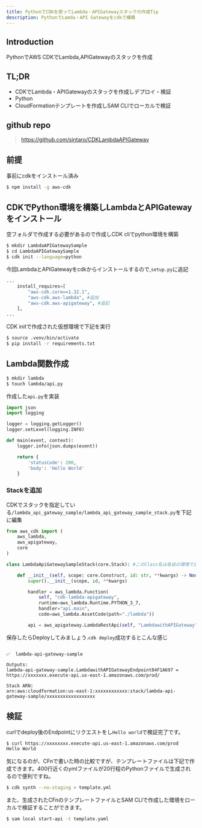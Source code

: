 ```yaml
---
title: PythonでCDKを使ってLambda・APIGatewayスタックの作成Tip
description: PythonでLamda・API Gatewayをcdkで構築
---
```


## Introduction
PythonでAWS CDKでLambda,APIGatewayのスタックを作成

## TL;DR
- CDKでLambda・APIGatewayのスタックを作成しデプロイ・検証
- Python
- CloudFormationテンプレートを作成しSAM CLIでローカルで検証

## github repo

> https://github.com/sintaro/CDKLambdaAPIGateway

## 前提
事前にcdkをインストール済み

```sh title=cdkのインストール
$ npm install -g aws-cdk
```

## CDKでPython環境を構築しLambdaとAPIGatewayをインストール

空フォルダで作成する必要があるので作成しCDK cliでpython環境を構築

```sh title=cdk cliでpython環境の構築
$ mkdir LambdaAPIGatewaySample
$ cd LambdaAPIGatewaySample
$ cdk init --language=python
```

今回LambdaとAPIGatewayをcdkからインストールするので,`setup.py`に追記

```python title=setup.py
...
    install_requires=[
        "aws-cdk.core==1.32.1",
        "aws-cdk.aws-lambda", #追加
        "aws-cdk.aws-apigateway", #追記
    ],
...
```

CDK initで作成された仮想環境で下記を実行

```sh 
$ source .venv/bin/activate
$ pip install -r requirements.txt
```

## Lambda関数作成

```sh
$ mkdir lambda
$ touch lambda/api.py
```

作成した`api.py`を実装

```python title=api.py
import json
import logging

logger = logging.getLogger()
logger.setLevel(logging.INFO)

def main(event, context):
    logger.info(json.dumps(event))

    return {
        'statusCode': 200,
        'body': 'Hello World'
    }
```

### Stackを追加

CDKでスタックを指定している`/lambda_api_gateway_sample/lambda_api_gateway_sample_stack.py`を下記に編集

```python title=lambda_api_gateway_sample_stack.py
from aws_cdk import (
    aws_lambda,
    aws_apigateway,
    core
)

class LambdaApiGatewaySampleStack(core.Stack): #このClass名は各自の環境で変わるので注意

    def __init__(self, scope: core.Construct, id: str, **kwargs) -> None:
        super().__init__(scope, id, **kwargs)

        handler = aws_lambda.Function(
            self, "cdk-lambda-apigateway",
            runtime=aws_lambda.Runtime.PYTHON_3_7,
            handler="api.main",
            code=aws_lambda.AssetCode(path="./lambda"))

        api = aws_apigateway.LambdaRestApi(self, "LambdawithAPIGateway", handler=handler) #第二引数のAPIGatewayの命名は
```


保存したらDeployしてみましょう.`cdk deploy`成功するとこんな感じ

```title=deploy成功

✅  lambda-api-gateway-sample

Outputs:
lambda-api-gateway-sample.LambdawithAPIGatewayEndpoint84F1A697 = https://xxxxxxx.execute-api.us-east-1.amazonaws.com/prod/

Stack ARN:
arn:aws:cloudformation:us-east-1:xxxxxxxxxxxx:stack/lambda-api-gateway-sample/xxxxxxxxxxxxxxxxxx
```

## 検証

curlでdeploy後のEndpointにリクエストをし`Hello world`で検証完了です。

```sh 
$ curl https://xxxxxxxx.execute-api.us-east-1.amazonaws.com/prod
Hello World
```

気になるのが、CFnで書いた時の比較ですが、テンプレートファイルは下記で作成できます。400行近くのymlファイルが20行程のPythonファイルで生成されるので便利ですね。

```sh
$ cdk synth --no-staging > template.yml
```

また、生成されたCFnのテンプレートファイルとSAM CLIで作成した環境をローカルで検証することができます。

```sh
$ sam local start-api -t template.yaml
```